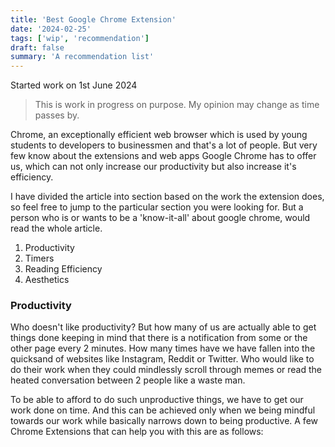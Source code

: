 ```yaml
---
title: 'Best Google Chrome Extension'
date: '2024-02-25'
tags: ['wip', 'recommendation']
draft: false
summary: 'A recommendation list'
---
```


Started work on 1st June 2024

> This is work in progress on purpose. My opinion may change as time passes by.

Chrome, an exceptionally efficient web browser which is used by young students to developers to businessmen and that's a lot of people. But very few know about the extensions and web apps Google Chrome has to offer us, which can not only increase our productivity but also increase it's efficiency.

I have divided the article into section based on the work the extension does, so feel free to jump to the particular section you were looking for. But a person who is or wants to be a 'know-it-all' about google chrome, would read the whole article.

1. Productivity
2. Timers
3. Reading Efficiency
4. Aesthetics

### Productivity

Who doesn't like productivity? But how many of us are actually able to get things done keeping in mind that there is a notification from some or the other page every 2 minutes. How many times have we have fallen into the quicksand of websites like Instagram, Reddit or Twitter. Who would like to do their work when they could mindlessly scroll through memes or read the heated conversation between 2 people like a waste man.

To be able to afford to do such unproductive things, we have to get our work done on time. And this can be achieved only when we being mindful towards our work while basically narrows down to being productive. A few Chrome Extensions that can help you with this are as follows:
